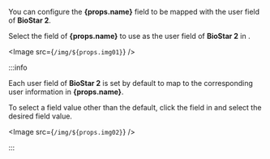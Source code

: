 <Head level={3} hashid={props.hashid}><Cmd sid='settings.activeDirectory.FieldConfiguration' product='2' /></Head>

You can configure the <strong>{props.name}</strong> field to be mapped with the user field of **BioStar 2**.

Select the field of <strong>{props.name}</strong> to use as the user field of **BioStar 2** in <Cmd sid='settings.activeDirectory.FieldConfiguration' product='2' />.

<Image src={`/img/${props.img01}`} />

:::info

Each user field of **BioStar 2** is set by default to map to the corresponding user information in <strong>{props.name}</strong>.

To select a field value other than the default, click the field in <Cmd sid={props.sid} product='2' /> and select the desired field value.

<Image src={`/img/${props.img02}`} />

:::